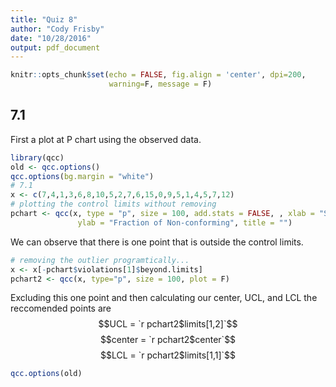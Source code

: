 ```yaml
---
title: "Quiz 8"
author: "Cody Frisby"
date: "10/28/2016"
output: pdf_document
---
```


```r
knitr::opts_chunk$set(echo = FALSE, fig.align = 'center', dpi=200, 
                      warning=F, message = F)
```

## 7.1  

First a plot at P chart using the observed data. 

```r
library(qcc)
old <- qcc.options()
qcc.options(bg.margin = "white")
# 7.1
x <- c(7,4,1,3,6,8,10,5,2,7,6,15,0,9,5,1,4,5,7,12)
# plotting the control limits without removing
pchart <- qcc(x, type = "p", size = 100, add.stats = FALSE, , xlab = "Sample", 
               ylab = "Fraction of Non-conforming", title = "")
```

We can observe that there is one point that is outside the control limits. 

```r
# removing the outlier programtically...
x <- x[-pchart$violations[1]$beyond.limits]
pchart2 <- qcc(x, type="p", size = 100, plot = F)
```

Excluding this one point and then calculating our center, UCL, and LCL the reccomended points are $$UCL = `r pchart2$limits[1,2]`$$ $$center = `r pchart2$center`$$ $$LCL = `r pchart2$limits[1,1]`$$

```r
qcc.options(old)
```

